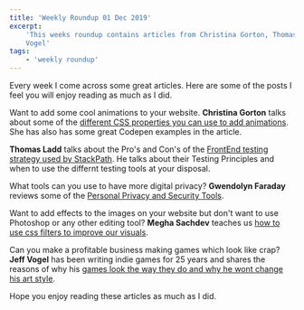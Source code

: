 ```yaml
---
title: 'Weekly Roundup 01 Dec 2019'
excerpt:
    'This weeks roundup contains articles from Christina Gorton, Thomas Ladd, Gwendolyn Faraday, Megha Sachdev and Jeff
    Vogel'
tags:
    - 'weekly roundup'
---
```


Every week I come across some great articles. Here are some of the posts I feel you will enjoy reading as much as I did.

Want to add some cool animations to your website. **Christina Gorton** talks about some of the
[different CSS properties you can use to add animations](https://dev.to/coffeecraftcode/quick-tips-css-transforms-and-transitions-5b0f).
She has also has some great Codepen examples in the article.

**Thomas Ladd** talks about the Pro's and Con's of the
[FrontEnd testing strategy used by StackPath](https://blog.stackpath.com/frontend-testing/). He talks about their
Testing Principles and when to use the differnt testing tools at your disposal.

What tools can you use to have more digital privacy? **Gwendolyn Faraday** reviews some of the
[Personal Privacy and Security Tools](https://www.freecodecamp.org/news/privacy-tools/).

Want to add effects to the images on your website but don't want to use Photoshop or any other editing tool? **Megha
Sachdev** teaches us
[how to use css filters to improve our visuals](https://dev.to/thisdotmedia/learn-the-basics-of-css-filters-5ffc).

Can you make a profitable business making games which look like crap? **Jeff Vogel** has been writing indie games for 25
years and shares the reasons of why his
[games look the way they do and why he wont change his art style](https://jeff-vogel.blogspot.com/2019/08/why-all-of-our-games-look-like-crap.html).

Hope you enjoy reading these articles as much as I did.
